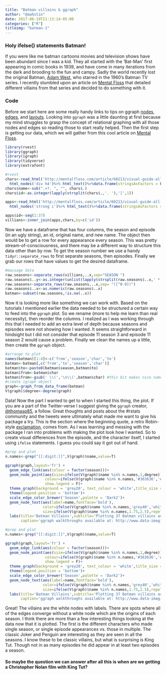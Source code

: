```yaml
---
title: "Batman villains & ggraph"
author: "@awhstin"
date: 2017-06-19T21:13:14-05:00
categories: ["R"]
titleimg: "batman-1"
---
```

<h3>Holy ifelse() statements Batman!</h3>

If you were like me batman cartoons movies and television shows have been abundant since I was a kid. They all started with the 'Bat-Man' first appearing in comic books in 1939, and have come in many iterations from the dark and brooding to the fun and campy. Sadly the world recently lost the original Batman, <a href="http://www.cnn.com/2017/06/10/celebrities/obit-adam-west/index.html" target="_blank">Adam West</a>, who starred in the 1960's Batman TV series. I recently stumbled upon an article on <a href="http://mentalfloss.com/article/60213/visual-guide-all-37-villains-batman-tv-series" target="_blank">Mental Floss</a> that detailed different villains from that series and decided to do something with it.

<h3>Code</h3>

Before we start here are some really handy links to tips on ggraph <a href="http://www.data-imaginist.com/2017/ggraph-introduction-nodes/" target="_blank">nodes</a>, <a href="http://www.data-imaginist.com/2017/ggraph-introduction-edges/" target="_blank">edges</a>, and <a href="http://www.data-imaginist.com/2017/ggraph-introduction-layouts/" target="_blank">layouts</a>. Looking into <code class="language-r">ggraph</code> was a little daunting at first because my mind struggles to grasp the concept of relational graphing with all those nodes and edges so reading those to start really helped. Then the first step is getting our data, which we will gather from this cool article on <a href="http://mentalfloss.com/article/60213/visual-guide-all-37-villains-batman-tv-series" target="_blank">Mental Floss</a>.
```r
library(rvest)
library(ggraph)
library(igraph)
library(tidyverse)
library(extrafont)

#rvest
chars<-read_html('http://mentalfloss.com/article/60213/visual-guide-all-37-villains-batman-tv-series')%>%
  html_nodes('div h4')%>% html_text()%>%data.frame(stringsAsFactors = F)
chars$name<-sub(".+?. ", "", chars$.)
chars$id<-as.integer(lapply(strsplit(chars$.,'. '),'[',1))

apps<-read_html('http://mentalfloss.com/article/60213/visual-guide-all-37-villains-batman-tv-series')%>%
  html_nodes('strong i')%>% html_text()%>%data.frame(stringsAsFactors = F)

apps$id<-seq(1:37)
villians<-inner_join(apps,chars,by=c('id'))
```

Now we have a dataframe that has four columns, the season and episode (in an ugly string), an id, original name, and new name. The object then would be to get a row for every appearance every season. This was pretty stream-of-consciousness, and there may be a different way to structure this data other than by row. To get the season number we use a handy <code class="language-r">tidyr::separate_rows</code> to first separate seasons, then episodes. Finally we grab our rows that have values to get the desired dataframe.
```r
#massage data
raw.seasons<-separate_rows(villians,..x,sep="SEASON ")
raw.seasons$..y<-as.integer(unlist(lapply(strsplit(raw.seasons$..x,' *'),'[',1)))
raw.seasons<-separate_rows(raw.seasons,..x,sep= "([^0-9])")
raw.seasons$..x<-as.numeric(raw.seasons$..x)
batman<-subset(raw.seasons,!is.na(..x))
```

Now it is looking more like something we can work with. Based on the tutorials I mentioned earlier the data needed to be structured a certain way to feed into the <code>ggraph</code> plot. So we rename (more to help me learn than real necessity), then reorder the columns. I realized as I was working through this that I needed to add an extra level of depth because seasons and episodes were not showing how I wanted. It seems straightforward in hindsight but I did not consider that episode 11 season 3 and episode 11 season 2 would cause a problem. Finally we clean the names up a little, then create the <code class="language-r">ggraph</code> object.
```r
#arrange to plot
names(batman)[1:4]<-c('from','season','char','to')
batman<-batman[,c('from','to','season','char')]
batman$to<-paste0(batman$season,batman$to)
batman$from<-batman$char
batman$from<-gsub(' \\(','\n\\(',batman$char) #this bit makes nice names
#create igraph object
graph<-graph_from_data_frame(batman)
V(graph)$degree<-degree(graph)
```
Data! Now the part I wanted to get to when I started this thing, the plot. If you are a part of the Twitter-verse I suggest giving the <code class="language-r">ggraph</code> creator, <a href="https://twitter.com/thomasp85" target="_blank">@thomasp85</a>, a follow. Great thoughts and posts about the #rstats community and the tweets were ultimately what made me want to give his package a try. This is the section where the beginning quote, a retro Robin-style <a href="https://en.wikipedia.org/wiki/List_of_exclamations_by_Robin" target="_blank">exclamation</a>, comes from. As I was learning and messing with the package I ran into problems with making the plot look how I wanted. So to create visual differences from the episode, and the character itself, I started using <code class="language-r">ifelse</code> statements. I guess you could say it got out of hand.
```r
#prep and plot
n.names<-grep("[[:digit:]]",V(graph)$name,value=T)

ggraph(graph,layout='fr') + 
  geom_edge_link(aes(colour = factor(season)))+
  geom_node_point(aes(size=ifelse(V(graph)$name %in% n.names,1,degree)),
                  colour=ifelse(V(graph)$name %in% n.names,'#363636','#ffffff'),
                  show.legend = F)+ 
  theme_graph(background = 'grey20', text_colour = 'white',title_size = 30)+ 
  theme(legend.position = 'bottom')+ 
  scale_edge_color_brewer('Season',palette = 'Dark2')+ 
  geom_node_text(aes(label=name,fontface='bold'),
                 color=ifelse(V(graph)$name %in% n.names,'grey40','white'),
                 size=ifelse(V(graph)$name %in% n.names,1.75,2.5),repel = T,check_overlap = T)+
  labs(title='Batman Villains',subtitle='Plotting 37 Batman villains across 3 seasons with\nnode ends representing season & episode number',
       caption='ggraph walkthroughs available at: http://www.data-imaginist.com/\n Data from: http://mentalfloss.com/article/60213/visual-guide-all-37-villains-batman-tv-series')
```
```r
#prep and plot
n.names<-grep("[[:digit:]]",V(graph)$name,value=T)

ggraph(graph,layout='fr') + 
  geom_edge_link(aes(colour = factor(season)))+
  geom_node_point(aes(size=ifelse(V(graph)$name %in% n.names,1,degree)),
                  colour=ifelse(V(graph)$name %in% n.names,'#363636','#ffffff'),
                  show.legend = F)+ 
  theme_graph(background = 'grey20', text_colour = 'white',title_size = 30)+ 
  theme(legend.position = 'bottom')+ 
  scale_edge_color_brewer('Season',palette = 'Dark2')+ 
  geom_node_text(aes(label=name,fontface='bold'),
                 color=ifelse(V(graph)$name %in% n.names,'grey40','white'),
                 size=ifelse(V(graph)$name %in% n.names,1.75,2.5),repel = T,check_overlap = T)+
  labs(title='Batman Villains',subtitle='Plotting 37 Batman villains across 3 seasons with\nnode ends representing season & episode number',
       caption='ggraph walkthroughs available at: http://www.data-imaginist.com/\n Data from: http://mentalfloss.com/article/60213/visual-guide-all-37-villains-batman-tv-series')
```
Great! The villains are the white nodes with labels. There are spots where all of the edges converge without a white node which are the origins of each season. I think there are more than a few interesting things looking at the data now that it is plotted. The first is the different characters who made single season, or single episode appearances vs. those in multiple. The classic Joker and Penguin are interesting as they are seen in all the seasons. I know these to be classic villains, but what is surprising is King Tut. Though not in as many episodes he did appear in at least two episodes a season. <h4>So maybe the question we can answer after all this is when are we getting a Christopher Nolan film with King Tut?</h4>